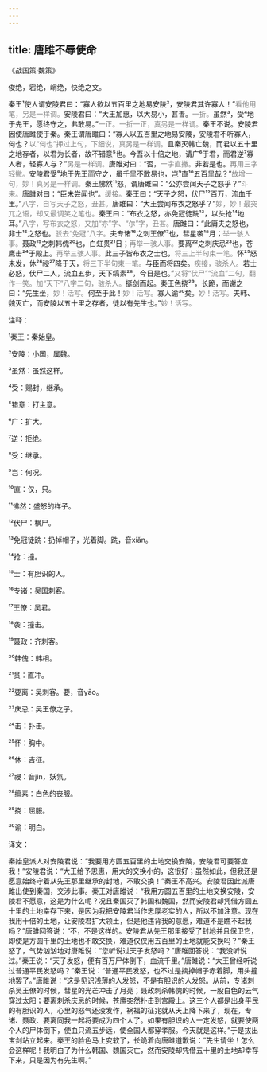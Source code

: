 ```yaml
---
---
---
```

title: 唐雎不辱使命
---




《战国策·魏策》





俊绝，宕绝，峭绝，快绝之文。





秦王¹使人谓安陵君曰：“寡人欲以五百里之地易安陵²，安陵君其许寡人！”<font color=gray font-size=0.8rem>看他用笔，另是一样调。</font>安陵君曰：“大王加惠，以大易小，甚善。<font color=gray font-size=0.8rem>一折。</font>虽然³，受⁴地于先王，愿终守之，弗敢易。”<font color=gray font-size=0.8rem>一正。一折一正，真另是一样调。</font>秦王不说。安陵君因使唐雎使于秦。秦王谓唐雎曰：“寡人以五百里之地易安陵，安陵君不听寡人，何也？<font color=gray font-size=0.8rem>以“何也”押过上句，下细说，真另是一样调。</font>且秦灭韩亡魏，而君以五十里之地存者，以君为长者，故不错意⁵也。今吾以十倍之地，请广⁶于君，而君逆⁷寡人者，轻寡人与？”<font color=gray font-size=0.8rem>另是一样调。</font>唐雎对曰：“否，<font color=gray font-size=0.8rem>一字直撇。</font>非若是也。<font color=gray font-size=0.8rem>再用三字轻撇。</font>安陵君受⁸地于先王而守之，虽千里不敢易也，岂⁹直¹⁰五百里哉？”<font color=gray font-size=0.8rem>故增一句，妙！真另是一样调。</font>秦王怫然¹¹怒，谓唐雎曰：“公亦尝闻天子之怒乎？”<font color=gray font-size=0.8rem>斗来。</font>唐雎对曰：“臣未尝闻也”。<font color=gray font-size=0.8rem>缓接。</font>秦王曰：“天子之怒，伏尸¹²百万，流血千里。”<font color=gray font-size=0.8rem>八字，自写天子之怒，丑甚。</font>唐雎曰：“大王尝闻布衣之怒乎？”<font color=gray font-size=0.8rem>妙，妙！最突兀之语，却又最调笑之笔也。</font>秦王曰：“布衣之怒，亦免冠徒跣¹³，以头抢¹⁴地耳。”<font color=gray font-size=0.8rem>八字，写布衣之怒，又加“亦”字、“尔”字，丑甚。</font>唐雎曰：“此庸夫之怒也，非士¹⁵之怒也。<font color=gray font-size=0.8rem>驳去“免冠”八字。</font>夫专诸¹⁶之刺王僚¹⁷也，彗星袭¹⁸月；<font color=gray font-size=0.8rem>举一骇人事。</font>聂政¹⁹之刺韩傀²⁰也，白虹贯²¹日；<font color=gray font-size=0.8rem>再举一骇人事。</font>要离²²之刺庆忌²³也，苍鹰击²⁴于殿上。<font color=gray font-size=0.8rem>再举三骇人事。</font>此三子皆布衣之士也，<font color=gray font-size=0.8rem>将三上半句束一笔。</font>怀²⁵怒未发，休²⁶祲²⁷降于天，<font color=gray font-size=0.8rem>将三下半句束一笔。</font>与臣而将四矣。<font color=gray font-size=0.8rem>疾接，骇杀人。</font>若士必怒，伏尸二人，流血五步，天下缟素²⁸，今日是也。”<font color=gray font-size=0.8rem>又将“伏尸”“流血”二句，翻作一笑。加“天下”八字二句，骇杀人。</font>挺剑而起。秦王色挠²⁹，长跪，而谢之曰：“先生坐，<font color=gray font-size=0.8rem>妙！活写。</font>何至于此！<font color=gray font-size=0.8rem>妙！活写。</font>寡人谕³⁰矣。<font color=gray font-size=0.8rem>妙！活写。</font>夫韩、魏灭亡，而安陵以五十里之存者，徒以有先生也。”<font color=gray font-size=0.8rem>妙！活写。</font>

注释：

¹秦王：秦始皇。

²安陵：小国，属魏。

³虽然：虽然这样。

⁴受：赐封，继承。

⁵错意：打主意。

⁶广：扩大。

⁷逆：拒绝。

⁸受：继承。

⁹岂：何况。

¹⁰直：仅，只。

¹¹怫然：盛怒的样子。

¹²伏尸：横尸。

¹³免冠徒跣：扔掉帽子，光着脚。跣，音xiǎn。

¹⁴抢：撞。

¹⁵士：有胆识的人。

¹⁶专诸：吴国刺客。

¹⁷王僚：吴君。

¹⁸袭：撞击。

¹⁹聂政：齐刺客。

²⁰韩傀：韩相。

²¹贯：直冲。

²²要离：吴刺客。要，音yāo。

²³庆忌：吴王僚之子。

²⁴击：扑击。

²⁵怀：胸中。

²⁶休：吉征。

²⁷祲：音jìn，妖氛。

²⁸缟素：白色的丧服。

²⁹挠：屈服。

³⁰谕：明白。

译文：

秦始皇派人对安陵君说：“我要用方圆五百里的土地交换安陵，安陵君可要答应我！”安陵君说：“大王给予恩惠，用大的交换小的，这很好；虽然如此，但我还是愿意始终守着从先王那里继承的封地，不敢交换！”秦王不高兴。安陵君因此派唐雎出使到秦国，交涉此事。秦王对唐雎说：“我用方圆五百里的土地交换安陵，安陵君不愿意，这是为什么呢？况且秦国灭了韩国和魏国，然而安陵君却凭借方圆五十里的土地幸存下来，是因为我把安陵君当作忠厚老实的人，所以不加注意。现在我用十倍的土地，让安陵君扩大领土，但是他违背我的意愿，难道不是瞧不起我吗？”唐雎回答说：“不，不是这样的。安陵君从先王那里接受了封地并且保卫它，即使是方圆千里的土地也不敢交换，难道仅仅用五百里的土地就能交换吗？”秦王怒了，气势汹汹地对唐雎说：“您听说过天子发怒吗？”唐雎回答说：“我没听说过。”秦王说：“天子发怒，便有百万尸体倒下，血流千里。”唐雎说：“大王曾经听说过普通平民发怒吗？”秦王说：“普通平民发怒，也不过是摘掉帽子赤着脚，用头撞地罢了。”唐雎说：“这是见识浅薄的人发怒，不是有胆识的人发怒。从前，专诸刺杀吴王僚的时候，彗星的光芒冲击了月亮；聂政刺杀韩傀的时候，一股白色的云气穿过太阳；要离刺杀庆忌的时候，苍鹰突然扑击到宫殿上。这三个人都是出身平民的有胆识的人，心里的怒气还没发作，祸福的征兆就从天上降下来了，现在，专诸、聂政、要离同我一起将要成为四个人了。如果有胆识的人一定发怒，就要使两个人的尸体倒下，使血只流五步远，使全国人都穿孝服。今天就是这样。”于是拔出宝剑站立起来。秦王的脸色马上变软了，长跪着向唐雎道歉说：“先生请坐！怎么会这样呢！我明白了为什么韩国、魏国灭亡，然而安陵却凭借五十里的土地却幸存下来，只是因为有先生啊。”